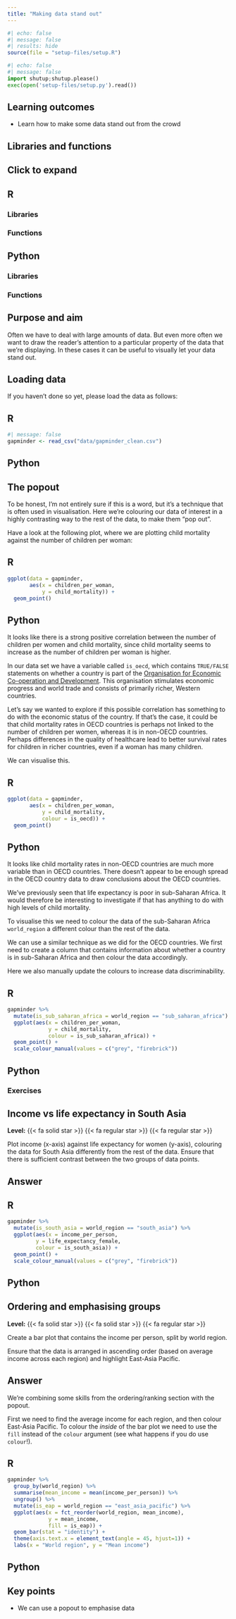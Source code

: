 ```yaml
---
title: "Making data stand out"
---
```


```r
#| echo: false
#| message: false
#| results: hide
source(file = "setup-files/setup.R")
```

```python
#| echo: false
#| message: false
import shutup;shutup.please()
exec(open('setup-files/setup.py').read())
```

::: callout-tip
## Learning outcomes

-   Learn how to make some data stand out from the crowd
:::

## Libraries and functions

::: {.callout-note collapse="true"}
## Click to expand

::: {.panel-tabset group="language"}
## R

### Libraries

### Functions

## Python

### Libraries

### Functions
:::
:::

## Purpose and aim

Often we have to deal with large amounts of data. But even more often we want to draw the reader's attention to a particular property of the data that we're displaying. In these cases it can be useful to visually let your data stand out.

## Loading data

If you haven't done so yet, please load the data as follows:

::: {.panel-tabset group="language"}
## R

```r
#| message: false
gapminder <- read_csv("data/gapminder_clean.csv")
```

## Python
:::

## The popout

To be honest, I'm not entirely sure if this is a word, but it's a technique that is often used in visualisation. Here we're colouring our data of interest in a highly contrasting way to the rest of the data, to make them "pop out".

Have a look at the following plot, where we are plotting child mortality against the number of children per woman:

::: {.panel-tabset group="language"}
## R

```r
ggplot(data = gapminder,
       aes(x = children_per_woman,
           y = child_mortality)) +
  geom_point()
```

## Python
:::

It looks like there is a strong positive correlation between the number of children per women and child mortality, since child mortality seems to increase as the number of children per woman is higher.

In our data set we have a variable called `is_oecd`, which contains `TRUE/FALSE` statements on whether a country is part of the [Organisation for Economic Co-operation and Development](https://www.oecd.org). This organisation stimulates economic progress and world trade and consists of primarily richer, Western countries.

Let's say we wanted to explore if this possible correlation has something to do with the economic status of the country. If that's the case, it could be that child mortality rates in OECD countries is perhaps not linked to the number of children per women, whereas it is in non-OECD countries. Perhaps differences in the quality of healthcare lead to better survival rates for children in richer countries, even if a woman has many children.

We can visualise this.

::: {.panel-tabset group="language"}
## R

```r
ggplot(data = gapminder,
       aes(x = children_per_woman,
           y = child_mortality,
           colour = is_oecd)) +
  geom_point()
```

## Python
:::

It looks like child mortality rates in non-OECD countries are much more variable than in OECD countries. There doesn't appear to be enough spread in the OECD country data to draw conclusions about the OECD countries.

We've previously seen that life expectancy is poor in sub-Saharan Africa. It would therefore be interesting to investigate if that has anything to do with high levels of child mortality.

To visualise this we need to colour the data of the sub-Saharan Africa `world_region` a different colour than the rest of the data.

We can use a similar technique as we did for the OECD countries. We first need to create a column that contains information about whether a country is in sub-Saharan Africa and then colour the data accordingly.

Here we also manually update the colours to increase data discriminability.

::: {.panel-tabset group="language"}
## R

```r
gapminder %>% 
  mutate(is_sub_saharan_africa = world_region == "sub_saharan_africa") %>%
  ggplot(aes(x = children_per_woman,
             y = child_mortality,
             colour = is_sub_saharan_africa)) +
  geom_point() +
  scale_colour_manual(values = c("grey", "firebrick"))
```

## Python
:::

### Exercises

::: {.callout-note icon="false"}
## Income vs life expectancy in South Asia

**Level:** {{< fa solid star >}} {{< fa regular star >}} {{< fa regular star >}}

Plot income (x-axis) against life expectancy for women (y-axis), colouring the data for South Asia differently from the rest of the data. Ensure that there is sufficient contrast between the two groups of data points.

::: {.callout-tip collapse="true"}
## Answer

::: {.panel-tabset group="language"}
## R

```r
gapminder %>% 
  mutate(is_south_asia = world_region == "south_asia") %>% 
  ggplot(aes(x = income_per_person,
         y = life_expectancy_female,
         colour = is_south_asia)) +
  geom_point() +
  scale_colour_manual(values = c("grey", "firebrick"))
```

## Python
:::
:::
:::

::: {.callout-note icon="false"}
## Ordering and emphasising groups

**Level:** {{< fa solid star >}} {{< fa solid star >}} {{< fa regular star >}}

Create a bar plot that contains the income per person, split by world region.

Ensure that the data is arranged in ascending order (based on average income across each region) and highlight East-Asia Pacific.

::: {.callout-tip collapse="true"}
## Answer

We're combining some skills from the ordering/ranking section with the popout.

First we need to find the average income for each region, and then colour East-Asia Pacific. To colour the *inside* of the bar plot we need to use the `fill` instead of the `colour` argument (see what happens if you do use `colour`!).

::: {.panel-tabset group="language"}
## R

```r
gapminder %>% 
  group_by(world_region) %>% 
  summarise(mean_income = mean(income_per_person)) %>% 
  ungroup() %>% 
  mutate(is_eap = world_region == "east_asia_pacific") %>% 
  ggplot(aes(x = fct_reorder(world_region, mean_income),
             y = mean_income,
             fill = is_eap)) +
  geom_bar(stat = "identity") +
  theme(axis.text.x = element_text(angle = 45, hjust=1)) +
  labs(x = "World region", y = "Mean income")
```

## Python
:::
:::
:::

## Key points

::: callout-note
-   We can use a popout to emphasise data
:::
